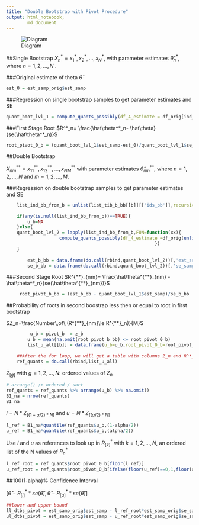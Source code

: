 ```yaml
---
title: "Double Bootstrap with Pivot Procedure"
output: html_notebook;
        md_document
---
```


![Diagram](double bootstrap diagram.png)

##Single Bootstrap 
$X^*_n=x^*_1,x^*_2,...,x^*_N$, with parameter estimates $\hat\theta^*_n$, where $n=1,2,...,N$ .

###Original estimate of theta
$\hat\theta$
```r
est_0 = est_samp_orig$est_samp
```

###Regression on single bootstrap samples to get parameter estimates and SE
```r
quant_boot_lvl_1 = compute_quants_possibly(df_4_estimate = df_orig[ind_b,]) 
```

###First Stage Root 
$R^*_n= \frac{\hat\theta^*_n- \hat\theta}{se(\hat\theta^*_n)}$
```r
root_pivot_0_b = (quant_boot_lvl_1$est_samp-est_0)/quant_boot_lvl_1$se_samp
```

##Double Bootstrap 

$X^{**}_{nm}=x^{**}_11,x^{**}_12,...,x^{**}_{NM}$ with parameter estimates $\hat\theta^{**}_{nm}$, where $n=1,2,...,N$ and $m=1,2,...,M$. 
	
###Regression on double bootstrap samples to get parameter estimates and SE
```r
	list_ind_bb_from_b = unlist(list_tib_b_bb[[b]][['ids_bb']],recursive = FALSE)
	
	if(any(is.null(list_ind_bb_from_b))==TRUE){
		u_b=NA
	}else{
	quant_boot_lvl_2 = lapply(list_ind_bb_from_b,FUN=function(xx){
                  	compute_quants_possibly(df_4_estimate =df_orig[unlist(xx),])
														})
	}
		
		est_b_bb = data.frame(do.call(rbind,quant_boot_lvl_2))[,'est_samp']
		se_b_bb = data.frame(do.call(rbind,quant_boot_lvl_2))[,'se_samp']
```

###Second Stage Root
$R^{**}_{nm}= \frac{\hat\theta^{**}_{nm} - \hat\theta^*_n}{se(\hat\theta^{**}_{nm})}$	
```r
	 root_pivot_b_bb = (est_b_bb - quant_boot_lvl_1$est_samp)/se_b_bb
```			

##Probability of roots in second boostrap less then or equal to root in first bootstrap

$Z_n=\frac{Number\,of\,(R^{**}_{nm}\le R^{**}_n)}{M}$
```r
		 u_b = pivot_b  = z_b
		u_b = mean(na.omit(root_pivot_b_bb) <= root_pivot_0_b)
		list_u_all[[b]] = data.frame(u_b=u_b,root_pivot_0_b=root_pivot_0_b)
	
	##After the for loop, we will get a table with columns Z_n and R^*_n
	ref_quants = do.call(rbind,list_u_all)
```

$Z_{[g]}$ with $g=1,2,...,N$: ordered values of $Z_n$
```r
# arrange() ;+ ordered / sort 
ref_quants = ref_quants %>% arrange(u_b) %>% na.omit()
B1_na = nrow(ref_quants)
B1_na

```

$l=N*Z_{[(1-\alpha/2)*N]}$ and $u=N*Z_{[(\alpha/2)*N]}$
```r
l_ref = B1_na*quantile(ref_quants$u_b,(1-alpha/2))
u_ref = B1_na*quantile(ref_quants$u_b,(alpha/2))
```

Use $l$ and $u$ as references to look up in $R^*_{[k]}$ with $k=1,2,...,N$, an ordered list of the N values of $R^*_n$
```r
l_ref_root = ref_quants$root_pivot_0_b[floor(l_ref)]
u_ref_root = ref_quants$root_pivot_0_b[ifelse(floor(u_ref)==0,1,floor(u_ref))]
```

##100(1-alpha)% Confidence Interval 

$[\hat\theta-R^*_{[l]}*se(\hat\theta), \hat\theta-R^*_{[u]}*se(\hat\theta)]$
```r
##lower and upper bound
ll_dtbs_pivot = est_samp_orig$est_samp - l_ref_root*est_samp_orig$se_samp
ul_dtbs_pivot = est_samp_orig$est_samp - u_ref_root*est_samp_orig$se_samp

```
